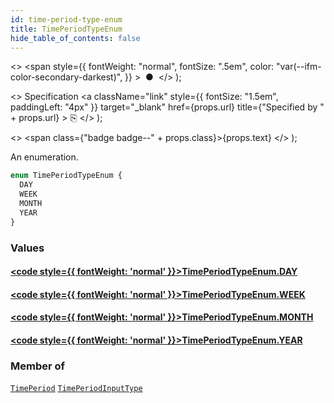 ```yaml
---
id: time-period-type-enum
title: TimePeriodTypeEnum
hide_table_of_contents: false
---
```


  <>
    <span
      style={{
        fontWeight: "normal",
        fontSize: ".5em",
        color: "var(--ifm-color-secondary-darkest)",
      }}
    >
      &nbsp;●&nbsp;
    </span>
  </>
);

  <>
    Specification
    <a
      className="link"
      style={{ fontSize: "1.5em", paddingLeft: "4px" }}
      target="\_blank"
      href={props.url}
      title={"Specified by " + props.url}
    >
      ⎘
    </a>
  </>
);

  <>
    <span class={"badge badge--" + props.class}>{props.text}</span>
  </>
);

An enumeration.

```graphql
enum TimePeriodTypeEnum {
  DAY
  WEEK
  MONTH
  YEAR
}
```

### Values

#### [<code style={{ fontWeight: 'normal' }}>TimePeriodTypeEnum.<b>DAY</b></code>](#)

>

#### [<code style={{ fontWeight: 'normal' }}>TimePeriodTypeEnum.<b>WEEK</b></code>](#)

>

#### [<code style={{ fontWeight: 'normal' }}>TimePeriodTypeEnum.<b>MONTH</b></code>](#)

>

#### [<code style={{ fontWeight: 'normal' }}>TimePeriodTypeEnum.<b>YEAR</b></code>](#)

>

### Member of

[`TimePeriod`](../../api-reference/objects/time-period) <Badge class="secondary" text="object"/><Bullet />[`TimePeriodInputType`](../../api-reference/inputs/time-period-input-type) <Badge class="secondary" text="input"/>
